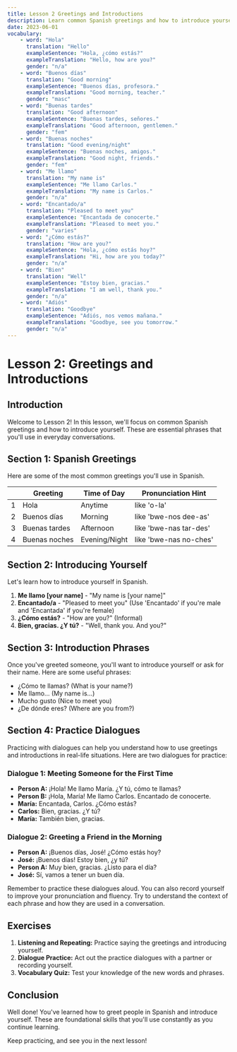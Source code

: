 ```yaml
---
title: Lesson 2 Greetings and Introductions
description: Learn common Spanish greetings and how to introduce yourself
date: 2023-06-01
vocabulary:
    - word: "Hola"
      translation: "Hello"
      exampleSentence: "Hola, ¿cómo estás?"
      exampleTranslation: "Hello, how are you?"
      gender: "n/a"
    - word: "Buenos días"
      translation: "Good morning"
      exampleSentence: "Buenos días, profesora."
      exampleTranslation: "Good morning, teacher."
      gender: "masc"
    - word: "Buenas tardes"
      translation: "Good afternoon"
      exampleSentence: "Buenas tardes, señores."
      exampleTranslation: "Good afternoon, gentlemen."
      gender: "fem"
    - word: "Buenas noches"
      translation: "Good evening/night"
      exampleSentence: "Buenas noches, amigos."
      exampleTranslation: "Good night, friends."
      gender: "fem"
    - word: "Me llamo"
      translation: "My name is"
      exampleSentence: "Me llamo Carlos."
      exampleTranslation: "My name is Carlos."
      gender: "n/a"
    - word: "Encantado/a"
      translation: "Pleased to meet you"
      exampleSentence: "Encantada de conocerte."
      exampleTranslation: "Pleased to meet you."
      gender: "varies"
    - word: "¿Cómo estás?"
      translation: "How are you?"
      exampleSentence: "Hola, ¿cómo estás hoy?"
      exampleTranslation: "Hi, how are you today?"
      gender: "n/a"
    - word: "Bien"
      translation: "Well"
      exampleSentence: "Estoy bien, gracias."
      exampleTranslation: "I am well, thank you."
      gender: "n/a"
    - word: "Adiós"
      translation: "Goodbye"
      exampleSentence: "Adiós, nos vemos mañana."
      exampleTranslation: "Goodbye, see you tomorrow."
      gender: "n/a"
---
```


# Lesson 2: Greetings and Introductions

## Introduction

Welcome to Lesson 2! In this lesson, we'll focus on common Spanish greetings and how to introduce yourself. These are essential phrases that you'll use in everyday conversations.

## Section 1: Spanish Greetings

Here are some of the most common greetings you'll use in Spanish.

<TextToSpeechPlayer mp3File={../assets/courses/spanish/_shared/lessons/lesson2/audio/greetings.mp3} />

|     | Greeting      | Time of Day   | Pronunciation Hint     |
| --- | ------------- | ------------- | ---------------------- |
| 1   | Hola          | Anytime       | like 'o-la'            |
| 2   | Buenos días   | Morning       | like 'bwe-nos dee-as'  |
| 3   | Buenas tardes | Afternoon     | like 'bwe-nas tar-des' |
| 4   | Buenas noches | Evening/Night | like 'bwe-nas no-ches' |

## Section 2: Introducing Yourself

Let's learn how to introduce yourself in Spanish.

1. **Me llamo [your name]** - "My name is [your name]"
2. **Encantado/a** - "Pleased to meet you" (Use 'Encantado' if you're male and 'Encantada' if you're female)
3. **¿Cómo estás?** - "How are you?" (Informal)
4. **Bien, gracias. ¿Y tú?** - "Well, thank you. And you?"

## Section 3: Introduction Phrases

Once you've greeted someone, you'll want to introduce yourself or ask for their name. Here are some useful phrases:

-   ¿Cómo te llamas? (What is your name?)
-   Me llamo... (My name is...)
-   Mucho gusto (Nice to meet you)
-   ¿De dónde eres? (Where are you from?)

<TextToSpeechPlayer mp3File={../assets/courses/spanish/_shared/lessons/lesson2/audio/introductions.mp3} />

## Section 4: Practice Dialogues

Practicing with dialogues can help you understand how to use greetings and introductions in real-life situations. Here are two dialogues for practice:

### Dialogue 1: Meeting Someone for the First Time

-   **Person A:** ¡Hola! Me llamo María. ¿Y tú, cómo te llamas?
-   **Person B:** ¡Hola, María! Me llamo Carlos. Encantado de conocerte.
-   **María:** Encantada, Carlos. ¿Cómo estás?
-   **Carlos:** Bien, gracias. ¿Y tú?
-   **María:** También bien, gracias.

### Dialogue 2: Greeting a Friend in the Morning

-   **Person A:** ¡Buenos días, José! ¿Cómo estás hoy?
-   **José:** ¡Buenos días! Estoy bien, ¿y tú?
-   **Person A:** Muy bien, gracias. ¿Listo para el día?
-   **José:** Sí, vamos a tener un buen día.

Remember to practice these dialogues aloud. You can also record yourself to improve your pronunciation and fluency. Try to understand the context of each phrase and how they are used in a conversation.

## Exercises

1. **Listening and Repeating:** Practice saying the greetings and introducing yourself.
2. **Dialogue Practice:** Act out the practice dialogues with a partner or recording yourself.
3. **Vocabulary Quiz:** Test your knowledge of the new words and phrases.

## Conclusion

Well done! You've learned how to greet people in Spanish and introduce yourself. These are foundational skills that you'll use constantly as you continue learning.

Keep practicing, and see you in the next lesson!
